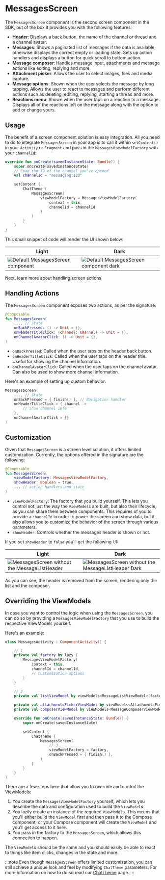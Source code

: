 # MessagesScreen

The `MessagesScreen` component is the second screen component in the SDK, out of the box it provides you with the following features:

* **Header**: Displays a back button, the name of the channel or thread and a channel avatar.
* **Messages**: Shows a paginated list of messages if the data is available, otherwise displays the correct empty or loading state. Sets up action handlers and displays a button for quick scroll to bottom action.
* **Message composer**: Handles message input, attachments and message actions like editing, replying and more.
* **Attachment picker**: Allows the user to select images, files and media capture.
* **Message options**: Shown when the user selects the message by long tapping. Allows the user to react to messages and perform different actions such as deleting, editing, replying, starting a thread and more.
* **Reactions menu**: Shown when the user taps on a reaction to a message. Displays all of the reactions left on the message along with the option to add or change yours.

## Usage

The benefit of a screen component solution is easy integration. All you need to do to integrate `MessagesScreen` in your app is to call it within `setContent()` in your `Activity` or `Fragment` and pass in the `MessagesViewModelFactory` with your `channelId`:

```kotlin
override fun onCreate(savedInstanceState: Bundle?) {
    super.onCreate(savedInstanceState)
    // Load the ID of the channel you've opened
    val channelId = "messaging:123"

    setContent {
        ChatTheme {
            MessagesScreen(
                viewModelFactory = MessagesViewModelFactory(
                    context = this,
                    channelId = channelId
                )
            )
        }
    }
}
```

This small snippet of code will render the UI shown below:

| Light | Dark |
| --- | --- |
| ![Default MessagesScreen component](../../assets/compose_default_messages_screen_component.png) | ![Default MessagesScreen component dark](../../assets/compose_default_messages_screen_component_dark.png) |

Next, learn more about handling screen actions.

## Handling Actions

The `MessagesScreen` component exposes two actions, as per the signature:

```kotlin
@Composable
fun MessagesScreen(
    ..., // State
    onBackPressed: () -> Unit = {},
    onHeaderTitleClick: (channel: Channel) -> Unit = {},
    onChannelAvatarClick: () -> Unit = {},
)
```

* `onBackPressed`: Called when the user taps on the header back button.
* `onHeaderTitleClick`: Called when the user taps on the header title. Useful for showing the channel information.
* `onChannelAvatarClick`: Called when the user taps on the channel avatar. Can also be used to show more channel information. 

Here's an example of setting up custom behavior:

```kotlin
MessagesScreen(
    ..., // State
    onBackPressed = { finish() }, // Navigation handler
    onHeaderTitleClick = { channel ->
        // Show channel info
    },
    onChannelAvatarClick = {}
)
```

## Customization

Given that `MessagesScreen` is a screen level solution, it offers limited customization. Currently, the options offered in the signature are the following:

```kotlin
@Composable
fun MessagesScreen(
    viewModelFactory: MessagesViewModelFactory,
    showHeader: Boolean = true,
    ... // action handlers and state
)
```

* `viewModelFactory`: The factory that you build yourself. This lets you control not just the way the `ViewModel`s are built, but also their lifecycle, as you can share them between components. This requires of you to provide a `channelId` in order to power the screen and show data, but it also allows you to customize the behavior of the screen through various parameters.
* `showHeader`: Controls whether the messages header is shown or not.

If you set `showHeader` to `false` you'll get the following UI:

| Light | Dark |
| --- | --- |
| ![MessagesScreen without the MessageListHeader](../../assets/compose_custom_messages_screen_component.png) | ![MessagesScreen without the MessageListHeader Dark](../../assets/compose_custom_messages_screen_component_dark.png) |



As you can see, the header is removed from the screen, rendering only the list and the composer.

## Overriding the ViewModels

In case you want to control the logic when using the `MessagesScreen`, you can do so by providing a `MessagesViewModelFactory` that you use to build the respective ViewModels yourself.

Here's an example:

```kotlin
class MessagesActivity : ComponentActivity() {

    // 1
    private val factory by lazy {
        MessagesViewModelFactory(
            context = this,
            channelId = channelId,
            // Customization options
        )
    }

    // 2
    private val listViewModel by viewModels<MessageListViewModel>(factoryProducer = { factory })

    private val attachmentsPickerViewModel by viewModels<AttachmentsPickerViewModel>(factoryProducer = { factory })
    private val composerViewModel by viewModels<MessageComposerViewModel>(factoryProducer = { factory })

    override fun onCreate(savedInstanceState: Bundle?) {
        super.onCreate(savedInstanceState)

        setContent {
            ChatTheme {
                MessagesScreen(
                    // 3
                    viewModelFactory = factory,
                    onBackPressed = { finish() },
                )
            }
        }
    }
}
```

There are a few steps here that allow you to override and control the ViewModels:
1. You create the `MessagesViewModelFactory` yourself, which lets you describe the data and configuration used to build the `ViewModel`s.
2. You lazily create an instance of the required `ViewModel`s. This means that you'll either build the `ViewModel` first and then pass it to the Compose component, or your Compose component will create the `ViewModel` and you'll get access to it here.
3. You pass in the factory to the `MessagesScreen`, which allows this connection to happen.

The `ViewModel`s should be the same and you should easily be able to react to things like item clicks, changes in the state and more.

:::note
Even though `MessagesScreen` offers limited customization, you can still achieve a unique look and feel by modifying `ChatTheme` parameters.
For more information on how to do so read our [ChatTheme](../03-general-customization/01-chat-theme.mdx) page.
:::
